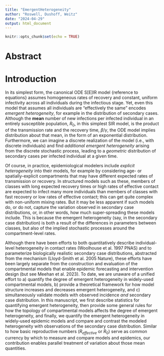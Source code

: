 ```yaml
---
title: "EmergentHeterogeneity"
author: "Roswell, Dushoff, Weitz"
date: "2024-04-29"
output: html_document
---
```


```r
knitr::opts_chunk$set(echo = TRUE)
```
# Abstract

# Introduction

In its simplest form, the canonical ODE S[E]IR model {reference to equations}
assumes homogeneous rates of recovery and constant, uniform infectivity across
all individuals during the infectious stage. Yet, even this model that assumes
all individuals are "effectively the same" encodes *emergent heterogeneity*, for
example in the distribution of secondary cases. Although the
**mean** number of new infections per infected individual in an entirely
susceptible population, $R_0$, in this simplest SIR model, is the product of the
transmission rate and the recovery time, $\beta/\gamma$, the ODE model implies
distribution about that mean, in the form of an exponential distribution.
Furthermore, we can imagine a discrete realization of the model (i.e., with
discrete individuals) and find *additional emergent heterogeneity* arising from
the discrete stochastic process, leading to a
*geometric* distribution of secondary cases per infected individual at a given time.

Of course, in practice, epidemiological modelers include
*explicit heterogeneity* into their models, for example by considering age- or
spatially-explicit compartments that may have different expected rates of
transmission or recovery. In structured models such as these, members of classes
with long expected recovery times or high rates of effective contact are
expected to infect many more individuals than members of classes with fast
recovery or low rates of effective contact; this can get quite complex with
non-uniform mixing rates. But it may be less apparent if such models do, or do
not, capture the variation observed in secondary case distributions, or, in other
words, how much super-spreading these models include. This is because the
emergent heterogeneity (say, in the secondary case distribution) is both a
result of the differences in parameters between classes, but also of the
implied stochastic processes around the compartment-level rates.

Although there have been efforts to both quantitatively describe
individual-level heterogeneity in contact rates (Woolhouse et al. 1997 PNAS) and
to parameterize biologically realistic secondary case distributions, abstracted
from the mechanism (Lloyd-Smith et al. 2005 Nature), these efforts have been
largely separate from the construction and evaluation of the compartmental
models that enable epidemic forecasting and intervention design (but see Meehan
et al. 2023). To date, we are unaware of a unified effort to a) quantify the
degree of emergent heterogeneity in widely-used compartmental models, b) provide
a theoretical framework for how model structure increases and decreases emergent
heterogeneity, and c) simultaneously validate models with observed incidence
*and* secondary case distribution. In this manuscript, we first describe statistics
for quantifying emergent heterogeneity, then provide some general rules for how
the topology of compartmental models affects the degree of emergent
heterogeneity, and finally, we quantify the emergent heterogeneity in
widely-used epidemic models and compare and contrast the modeled heterogeneity
with observations of the secondary case distribution. Similar to how basic
reproductive numbers ($R_{effective}$ or $R_0$) serve as common currency by
which to measure and compare models and epidemics, our contribution enables
parallel treatment of variation about those mean quantities.

